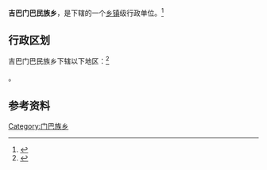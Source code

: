 {{中国乡级行政区|54/22/32/202/000}}

'''吉巴门巴民族乡'''，是{{PRC admin/fullname|54/22/32/202/000|3}}下辖的一个[[乡镇|乡镇]]级行政单位。<ref>{{PRC admin/ref sgc|{{PRC admin/parent|54/22/32/202/000}}}}</ref>

== 行政区划 ==

吉巴门巴民族乡下辖以下地区：<ref>{{PRC admin/ref sgc|54/22/32/202/000}}</ref>

{{PRC admin/children|54/22/32/202/000}}。

== 参考资料 ==

{{reflist}}

{{西藏行政区划小作品}}
{{PRC admin/navcat|54/22/32/202/000}}

[[Category:门巴族乡|Category:门巴族乡]]